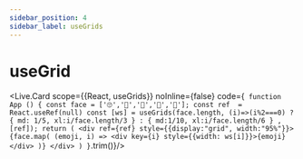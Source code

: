 ---
sidebar_position: 4
sidebar_label: useGrids
---

# useGrid


<Live.Card scope={{React, useGrids}} noInline={false} code={`
function App () {
  const face = ['🙄','🤣','🧐','🤯','🤮'];
  const ref  = React.useRef(null)
  const [ws] = useGrids(face.length, (i)=>(i%2===0)
    ? { md: 1/5, xl:i/face.length/3 }
    : { md:1/10, xl:i/face.length/6 }
  , [ref]);
  return (
    <div ref={ref} style={{display:"grid", width:"95%"}}>
      {face.map( (emoji, i) =>
        <div key={i} style={{width: ws[i]}}>{emoji}</div>
      )}
    </div>
  )
}`.trim()}/>
